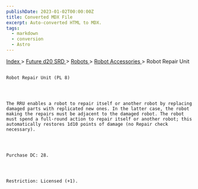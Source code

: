 ```yaml
---
publishDate: 2023-01-02T00:00:00Z
title: Converted MDX File
excerpt: Auto-converted HTML to MDX.
tags:
  - markdown
  - conversion
  - Astro
---
```







[
      Index
     ](-index)
     >
     [
      Future d20 SRD
     ](future-d20-srd-index)
     >
     [
      Robots
     ](future-d20-srd-robots-index)
     >
     [
      Robot Accessories
     ](future-d20-srd-robots-robot-accessories-index)
     > Robot Repair Unit
    




## 
    Robot Repair Unit (PL 8)
   



    The RRU enables a robot to repair itself or another robot by replacing damaged parts with replicated new ones. In the latter case, the robot making the repairs must be adjacent to the damaged robot. The robot must spend a full-round action to repair itself or another robot; this automatically restores 1d10 points of damage (no Repair check necessary).
   



    Purchase DC: 28.
   



    Restriction: Licensed (+1).
   





